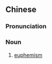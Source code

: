 {{also|委婉说法}}
==Chinese==
{{zh-forms|s=委婉说法|type=22}}

===Pronunciation===
{{zh-pron
|m=wěiwǎn shuōfǎ
|cat=n
}}

===Noun===
{{zh-noun}}

# [[euphemism]]